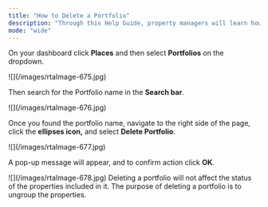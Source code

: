 ```yaml
---
title: "How to Delete a Portfolio"
description: "Through this Help Guide, property managers will learn how to delete portfolios that are no longer needed."
mode: "wide"
---
```


On your dashboard click **Places** and then select **Portfolios** on the dropdown.

<Frame>
  ![](/images/rtaImage-675.jpg)
</Frame>

Then search for the Portfolio name in the **Search bar**.

<Frame>
  ![](/images/rtaImage-676.jpg)
</Frame>

Once you found the portfolio name, navigate to the right side of the page, click the **ellipses icon,** and select **Delete Portfolio**.

<Frame>
  ![](/images/rtaImage-677.jpg)
</Frame>

A pop-up message will appear, and to confirm action click **OK**.

<Frame>
  ![](/images/rtaImage-678.jpg)
</Frame>

<Note>
  Deleting a portfolio will not affect the status of the properties included in it. The purpose of deleting a portfolio is to ungroup the properties.
</Note>